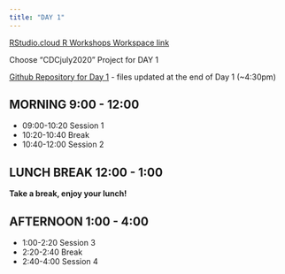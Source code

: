 ```yaml
---
title: "DAY 1"
---
```


[RStudio.cloud R Workshops Workspace link](https://rstudio.cloud/spaces/36397/join?access_code=sVkAKq5o45zIeUMI2EhDJps3PgY5NF28X5UELrOf)

Choose "CDCjuly2020" Project for DAY 1

[Github Repository for Day 1](https://github.com/melindahiggins2000/CDCjuly2020) - files updated at the end of Day 1 (~4:30pm)

## MORNING 9:00 - 12:00

* 09:00-10:20 Session 1
* 10:20-10:40 Break
* 10:40-12:00 Session 2

## LUNCH BREAK 12:00 - 1:00

**Take a break, enjoy your lunch!**

## AFTERNOON 1:00 - 4:00

* 1:00-2:20 Session 3
* 2:20-2:40 Break
* 2:40-4:00 Session 4




